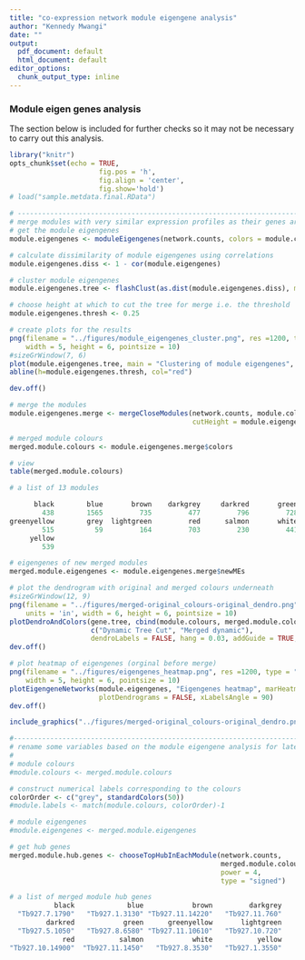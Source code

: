 ```yaml
---
title: "co-expression network module eigengene analysis"
author: "Kennedy Mwangi"
date: ""
output:
  pdf_document: default
  html_document: default
editor_options: 
  chunk_output_type: inline
---
```

### Module eigen genes analysis
The section below is included for further checks so it may not be necessary to carry out this analysis.


```r
library("knitr")
opts_chunk$set(echo = TRUE, 
                      fig.pos = 'h', 
                      fig.align = 'center', 
                      fig.show='hold')
# load("sample.metdata.final.RData")
```

```r

# --------------------------------------------------------------------------------------------
# merge modules with very similar expression profiles as their genes are highly co-expressed
# get the module eigengenes
module.eigengenes <- moduleEigengenes(network.counts, colors = module.colours)$eigengenes

# calculate dissimilarity of module eigengenes using correlations
module.eigengenes.diss <- 1 - cor(module.eigengenes)

# cluster module eigengenes
module.eigengenes.tree <- flashClust(as.dist(module.eigengenes.diss), method = "average")

# choose height at which to cut the tree for merge i.e. the threshold
module.eigengenes.thresh <- 0.25

# create plots for the results
png(filename = "../figures/module_eigengenes_cluster.png", res =1200, type = "cairo", units = 'in',
    width = 5, height = 6, pointsize = 10)
#sizeGrWindow(7, 6)
plot(module.eigengenes.tree, main = "Clustering of module eigengenes", xlab = "", sub = "")
abline(h=module.eigengenes.thresh, col="red")

dev.off()

# merge the modules
module.eigengenes.merge <- mergeCloseModules(network.counts, module.colours, 
                                             cutHeight = module.eigengenes.thresh)

# merged module colours
merged.module.colours <- module.eigengenes.merge$colors

# view
table(merged.module.colours)

# a list of 13 modules

      black        blue       brown    darkgrey     darkred       green 
        438        1565         735         477         796         728 
greenyellow        grey  lightgreen         red      salmon       white 
        515          59         164         703         230         441 
     yellow 
        539

# eigengenes of new merged modules
merged.module.eigengenes <- module.eigengenes.merge$newMEs

```

```r

# plot the dendrogram with original and merged colours underneath
#sizeGrWindow(12, 9)
png(filename = "../figures/merged-original_colours-original_dendro.png", res =1200, type = "cairo", 
    units = 'in', width = 6, height = 6, pointsize = 10)
plotDendroAndColors(gene.tree, cbind(module.colours, merged.module.colours), 
                    c("Dynamic Tree Cut", "Merged dynamic"), 
                    dendroLabels = FALSE, hang = 0.03, addGuide = TRUE, guideHang = 0.05)
dev.off()

# plot heatmap of eigengenes (orginal before merge)
png(filename = "../figures/eigengenes_heatmap.png", res =1200, type = "cairo", units = 'in',
    width = 5, height = 6, pointsize = 10)
plotEigengeneNetworks(module.eigengenes, "Eigengenes heatmap", marHeatmap = c(3,4,2,2),
                      plotDendrograms = FALSE, xLabelsAngle = 90)
dev.off()
```


```r

include_graphics("../figures/merged-original_colours-original_dendro.png")
```

```r

#-----------------------------------------------------------------------------------------
# rename some variables based on the module eigengene analysis for later use
#
# module colours
#module.colours <- merged.module.colours

# construct numerical labels corresponding to the colours
colorOrder <- c("grey", standardColors(50))
#module.labels <- match(module.colours, colorOrder)-1

# module eigengenes
#module.eigengenes <- merged.module.eigengenes

# get hub genes
merged.module.hub.genes <- chooseTopHubInEachModule(network.counts,
                                                    merged.module.colours,
                                                    power = 4,
                                                    type = "signed")

# a list of merged module hub genes
           black             blue            brown         darkgrey 
  "Tb927.7.1790"   "Tb927.1.3130" "Tb927.11.14220"   "Tb927.11.760" 
         darkred            green      greenyellow       lightgreen 
  "Tb927.5.1050"   "Tb927.8.6580" "Tb927.11.10610"   "Tb927.10.720" 
             red           salmon            white           yellow 
"Tb927.10.14900"  "Tb927.11.1450"   "Tb927.8.3530"   "Tb927.1.3550"

```
